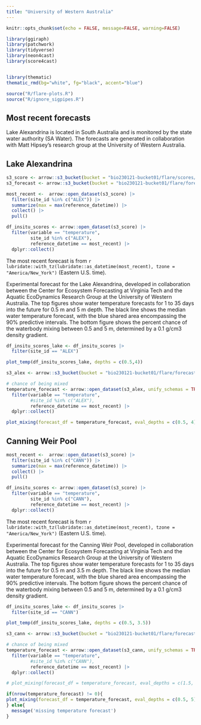 ```yaml
---
title: "University of Western Australia"
---
```


```r
knitr::opts_chunk$set(echo = FALSE, message=FALSE, warning=FALSE)
```

```r
library(ggiraph)
library(patchwork)
library(tidyverse)
library(neon4cast)
library(score4cast)


library(thematic)
thematic_rmd(bg="white", fg="black", accent="blue")

source("R/flare-plots.R")
source("R/ignore_sigpipes.R")


```

## Most recent forecasts

Lake Alexandrina is located in South Australia and is monitored by the state water authority (SA Water). The forecasts are generated in collaboration with Matt Hipsey's research group at the University of Western Australia.

::: panel-tabset
## Lake Alexandrina

```r
s3_score <- arrow::s3_bucket(bucket = "bio230121-bucket01/flare/scores/parquet", endpoint_override = "renc.osn.xsede.org", anonymous = TRUE)
s3_forecast <- arrow::s3_bucket(bucket = "bio230121-bucket01/flare/forecasts/parquet", endpoint_override = "renc.osn.xsede.org", anonymous = TRUE)

most_recent <-  arrow::open_dataset(s3_score) |> 
  filter(site_id %in% c("ALEX")) |> 
  summarize(max = max(reference_datetime)) |> 
  collect() |> 
  pull()

df_insitu_scores <- arrow::open_dataset(s3_score) |> 
  filter(variable == "temperature",
         site_id %in% c("ALEX"),
         reference_datetime == most_recent) |> 
  dplyr::collect()

```

The most recent forecast is from `r lubridate::with_tz(lubridate::as_datetime(most_recent), tzone = "America/New_York")` (Eastern U.S. time).

Experimental forecast for the Lake Alexandrina, developed in collaboration between the Center for Ecosystem Forecasting at Virginia Tech and the Aquatic EcoDynamics Research Group at the University of Western Australia. The top figures show water temperature forecasts for 1 to 35 days into the future for 0.5 m and 5 m depth. The black line shows the median water temperature forecast, with the blue shared area encompassing the 90% predictive intervals. The bottom figure shows the percent chance of the waterbody mixing between 0.5 and 5 m, determined by a 0.1 g/cm3 density gradient.

```r
df_insitu_scores_lake <- df_insitu_scores |> 
  filter(site_id == "ALEX")

plot_temp(df_insitu_scores_lake, depths = c(0.5,4)) 
```

```r
s3_alex <- arrow::s3_bucket(bucket = "bio230121-bucket01/flare/forecasts/parquet/site_id=ALEX/model_id=glm_flare_v1", endpoint_override = "renc.osn.xsede.org", anonymous = TRUE)

# chance of being mixed
temperature_forecast <- arrow::open_dataset(s3_alex, unify_schemas = TRUE) |> 
  filter(variable == "temperature",
         #site_id %in% c("ALEX"),
         reference_datetime == most_recent) |> 
  dplyr::collect() 

plot_mixing(forecast_df = temperature_forecast, eval_depths = c(0.5, 4), use_density = T, threshold = 0.1)
```

## Canning Weir Pool

```r
most_recent <-  arrow::open_dataset(s3_score) |> 
  filter(site_id %in% c("CANN")) |> 
  summarize(max = max(reference_datetime)) |> 
  collect() |> 
  pull()

df_insitu_scores <- arrow::open_dataset(s3_score) |> 
  filter(variable == "temperature",
         site_id %in% c("CANN"),
         reference_datetime == most_recent) |> 
  dplyr::collect()

```

The most recent forecast is from `r lubridate::with_tz(lubridate::as_datetime(most_recent), tzone = "America/New_York")` (Eastern U.S. time).

Experimental forecast for the Canning Weir Pool, developed in collaboration between the Center for Ecosystem Forecasting at Virginia Tech and the Aquatic EcoDynamics Research Group at the University of Western Australia. The top figures show water temperature forecasts for 1 to 35 days into the future for 0.5 m and 3.5 m depth. The black line shows the median water temperature forecast, with the blue shared area encompassing the 90% predictive intervals. The bottom figure shows the percent chance of the waterbody mixing between 0.5 and 5 m, determined by a 0.1 g/cm3 density gradient.

```r
df_insitu_scores_lake <- df_insitu_scores |> 
  filter(site_id == "CANN")

plot_temp(df_insitu_scores_lake, depths = c(0.5, 3.5)) 
```

```r
s3_cann <- arrow::s3_bucket(bucket = "bio230121-bucket01/flare/forecasts/parquet/site_id=CANN/model_id=glm_flare_v1", endpoint_override = "renc.osn.xsede.org", anonymous = TRUE)

# chance of being mixed
temperature_forecast <- arrow::open_dataset(s3_cann, unify_schemas = TRUE) |> 
  filter(variable == "temperature",
         #site_id %in% c("CANN"),
         reference_datetime == most_recent) |> 
  dplyr::collect() 

# plot_mixing(forecast_df = temperature_forecast, eval_depths = c(1.5, 5), use_density = T, threshold = 0.1)
```

```r
if(nrow(temperature_forecast) != 0){
plot_mixing(forecast_df = temperature_forecast, eval_depths = c(0.5, 5), use_density = T, threshold = 0.1)
} else{
  message('missing temperature forecast')
}
```
:::
